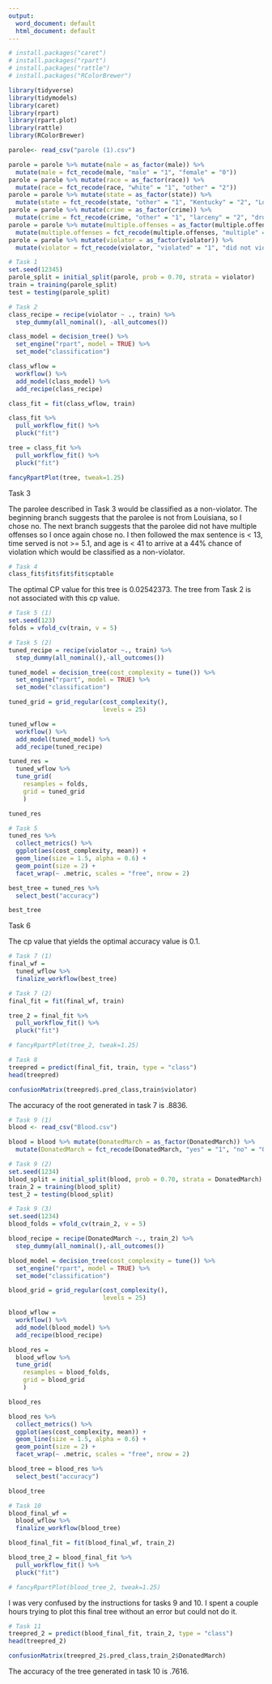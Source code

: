 ---
output:
  word_document: default
  html_document: default
---
```{r}
# install.packages("caret")
# install.packages("rpart")
# install.packages("rattle")
# install.packages("RColorBrewer")
```

```{r,include = FALSE}
library(tidyverse)
library(tidymodels)
library(caret)
library(rpart)
library(rpart.plot)
library(rattle)
library(RColorBrewer)
```

```{r}
parole<- read_csv("parole (1).csv")

parole = parole %>% mutate(male = as_factor(male)) %>%
  mutate(male = fct_recode(male, "male" = "1", "female" = "0"))
parole = parole %>% mutate(race = as_factor(race)) %>%
  mutate(race = fct_recode(race, "white" = "1", "other" = "2"))
parole = parole %>% mutate(state = as_factor(state)) %>%
  mutate(state = fct_recode(state, "other" = "1", "Kentucky" = "2", "Louisiana" = "3", "Virginia" = "4"))
parole = parole %>% mutate(crime = as_factor(crime)) %>%
  mutate(crime = fct_recode(crime, "other" = "1", "larceny" = "2", "drug-related" = "3", "driving-related" = "4"))
parole = parole %>% mutate(multiple.offenses = as_factor(multiple.offenses)) %>%
  mutate(multiple.offenses = fct_recode(multiple.offenses, "multiple" = "1", "not multiple" = "0"))
parole = parole %>% mutate(violator = as_factor(violator)) %>%
  mutate(violator = fct_recode(violator, "violated" = "1", "did not violate" = "0"))
```

```{r}
# Task 1
set.seed(12345)
parole_split = initial_split(parole, prob = 0.70, strata = violator)
train = training(parole_split)
test = testing(parole_split)
```

```{r}
# Task 2
class_recipe = recipe(violator ~ ., train) %>%
  step_dummy(all_nominal(), -all_outcomes())

class_model = decision_tree() %>% 
  set_engine("rpart", model = TRUE) %>%
  set_mode("classification")

class_wflow = 
  workflow() %>% 
  add_model(class_model) %>% 
  add_recipe(class_recipe)

class_fit = fit(class_wflow, train)

class_fit %>%
  pull_workflow_fit() %>%
  pluck("fit")

tree = class_fit %>% 
  pull_workflow_fit() %>% 
  pluck("fit")

fancyRpartPlot(tree, tweak=1.25)
```
Task 3

The parolee described in Task 3 would be classified as a non-violator. The beginning branch suggests that the parolee is not from Louisiana, so I chose no. The next branch suggests that the parolee did not have multiple offenses so I once again chose no. I then followed the max sentence is < 13, time served is not >= 5.1, and age is < 41 to arrive at a 44% chance of violation which would be classified as a non-violator. 

```{r}
# Task 4
class_fit$fit$fit$fit$cptable
```
The optimal CP value for this tree is 0.02542373. The tree from Task 2 is not associated with this cp value.

```{r}
# Task 5 (1)
set.seed(123)
folds = vfold_cv(train, v = 5)
```

```{r}
# Task 5 (2)
tuned_recipe = recipe(violator ~., train) %>%
  step_dummy(all_nominal(),-all_outcomes())

tuned_model = decision_tree(cost_complexity = tune()) %>% 
  set_engine("rpart", model = TRUE) %>%
  set_mode("classification")

tuned_grid = grid_regular(cost_complexity(),
                          levels = 25) 

tuned_wflow = 
  workflow() %>% 
  add_model(tuned_model) %>% 
  add_recipe(tuned_recipe)

tuned_res = 
  tuned_wflow %>% 
  tune_grid(
    resamples = folds,
    grid = tuned_grid
    )

tuned_res
```
```{r}
# Task 5
tuned_res %>%
  collect_metrics() %>%
  ggplot(aes(cost_complexity, mean)) +
  geom_line(size = 1.5, alpha = 0.6) +
  geom_point(size = 2) +
  facet_wrap(~ .metric, scales = "free", nrow = 2)

best_tree = tuned_res %>%
  select_best("accuracy")

best_tree
```
Task 6

The cp value that yields the optimal accuracy value is 0.1.


```{r}
# Task 7 (1)
final_wf = 
  tuned_wflow %>% 
  finalize_workflow(best_tree)
```

```{r}
# Task 7 (2)
final_fit = fit(final_wf, train)

tree_2 = final_fit %>% 
  pull_workflow_fit() %>% 
  pluck("fit")

# fancyRpartPlot(tree_2, tweak=1.25)


```

```{r}
# Task 8
treepred = predict(final_fit, train, type = "class")
head(treepred)

confusionMatrix(treepred$.pred_class,train$violator)
```
The accuracy of the root generated in task 7 is .8836.

```{r}
# Task 9 (1)
blood <- read_csv("Blood.csv")

blood = blood %>% mutate(DonatedMarch = as_factor(DonatedMarch)) %>%
  mutate(DonatedMarch = fct_recode(DonatedMarch, "yes" = "1", "no" = "0"))
```
```{r}
# Task 9 (2)
set.seed(1234)
blood_split = initial_split(blood, prob = 0.70, strata = DonatedMarch)
train_2 = training(blood_split)
test_2 = testing(blood_split)
```

```{r}
# Task 9 (3)
set.seed(1234)
blood_folds = vfold_cv(train_2, v = 5)

blood_recipe = recipe(DonatedMarch ~., train_2) %>%
  step_dummy(all_nominal(),-all_outcomes())

blood_model = decision_tree(cost_complexity = tune()) %>% 
  set_engine("rpart", model = TRUE) %>%
  set_mode("classification")

blood_grid = grid_regular(cost_complexity(),
                          levels = 25) 

blood_wflow = 
  workflow() %>% 
  add_model(blood_model) %>% 
  add_recipe(blood_recipe)

blood_res = 
  blood_wflow %>% 
  tune_grid(
    resamples = blood_folds,
    grid = blood_grid
    )

blood_res

blood_res %>%
  collect_metrics() %>%
  ggplot(aes(cost_complexity, mean)) +
  geom_line(size = 1.5, alpha = 0.6) +
  geom_point(size = 2) +
  facet_wrap(~ .metric, scales = "free", nrow = 2)

blood_tree = blood_res %>%
  select_best("accuracy")

blood_tree
```


```{r}
# Task 10
blood_final_wf = 
  blood_wflow %>% 
  finalize_workflow(blood_tree)

blood_final_fit = fit(blood_final_wf, train_2)

blood_tree_2 = blood_final_fit %>% 
  pull_workflow_fit() %>% 
  pluck("fit")

# fancyRpartPlot(blood_tree_2, tweak=1.25)
```

I was very confused by the instructions for tasks 9 and 10. I spent a couple hours trying to plot this final tree without an error but could not do it.

```{r}
# Task 11
treepred_2 = predict(blood_final_fit, train_2, type = "class")
head(treepred_2)

confusionMatrix(treepred_2$.pred_class,train_2$DonatedMarch)
```
The accuracy of the tree generated in task 10 is .7616.

